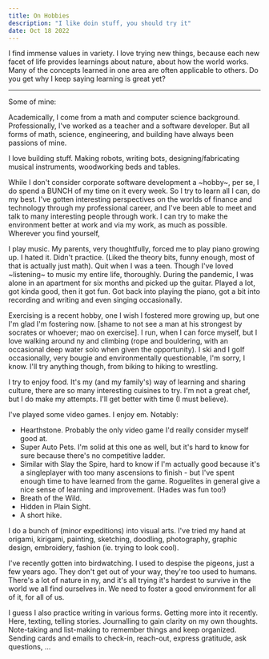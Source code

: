 ```yaml
---
title: On Hobbies
description: "I like doin stuff, you should try it"
date: Oct 18 2022
---
```



I find immense values in variety. I love trying new things, because each new facet of life provides learnings about nature, about how the world works. Many of the concepts learned in one area are often applicable to others. Do you get why I keep saying learning is great yet?

---

Some of mine:

Academically, I come from a math and computer science background. Professionally, I've worked as a teacher and a software developer. But all forms of math, science, engineering, and building have always been passions of mine.

I love building stuff. Making robots, writing bots, designing/fabricating musical instruments, woodworking beds and tables.

While I don't consider corporate software development a ~hobby~, per se, I do spend a BUNCH of my time on it every week. So I try to learn all I can, do my best. I've gotten interesting perspectives on the worlds of finance and technology through my professional career, and I've been able to meet and talk to many interesting people through work. I can try to make the environment better at work and via my work, as much as possible. Wherever you find yourself, 

I play music. My parents, very thoughtfully, forced me to play piano growing up. I hated it. Didn't practice. (Liked the theory bits, funny enough, most of that is actually just math). Quit when I was a teen. Though I've loved ~listening~ to music my entire life, thoroughly. During the pandemic, I was alone in an apartment for six months and picked up the guitar. Played a lot, got kinda good, then it got fun. Got back into playing the piano, got a bit into recording and writing and even singing occasionally.

Exercising is a recent hobby, one I wish I fostered more growing up, but one I'm glad I'm fostering now. [shame to not see a man at his strongest by socrates or whoever; mao on exercise]. I run, when I can force myself, but I love walking around ny and climbing (rope and bouldering, with an occasional deep water solo when given the opportunity). I ski and I golf occasionally, very bougie and environmentally questionable, I'm sorry, I know. I'll try anything though, from biking to hiking to wrestling.

I try to enjoy food. It's my (and my family's) way of learning and sharing culture, there are so many interesting cuisines to try. I'm not a great chef, but I do make my attempts. I'll get better with time (I must believe).

I've played some video games. I enjoy em. Notably:
- Hearthstone. Probably the only video game I'd really consider myself good at. 
- Super Auto Pets. I'm solid at this one as well, but it's hard to know for sure because there's no competitive ladder. 
- Similar with Slay the Spire, hard to know if I'm actually good because it's a singleplayer with too many ascensions to finish - but I've spent enough time to have learned from the game. Roguelites in general give a nice sense of learning and improvement. (Hades was fun too!)
- Breath of the Wild.
- Hidden in Plain Sight.
- A short hike.

I do a bunch of (minor expeditions) into visual arts. I've tried my hand at origami, kirigami, painting, sketching, doodling, photography, graphic design, embroidery, fashion (ie. trying to look cool).

I've recently gotten into birdwatching. I used to despise the pigeons, just a few years ago. They don't get out of your way, they're too used to humans. There's a lot of nature in ny, and it's all trying it's hardest to survive in the world we all find ourselves in. We need to foster a good environment for all of it, for all of us.

I guess I also practice writing in various forms. Getting more into it recently. Here, texting, telling stories. Journalling to gain clarity on my own thoughts. Note-taking and list-making to remember things and keep organized. Sending cards and emails to check-in, reach-out, express gratitude, ask questions, ...

